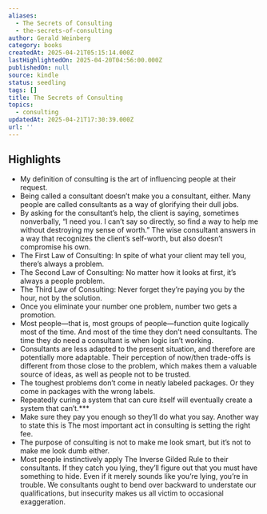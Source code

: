 ```yaml
---
aliases:
  - The Secrets of Consulting
  - the-secrets-of-consulting
author: Gerald Weinberg
category: books
createdAt: 2025-04-21T05:15:14.000Z
lastHighlightedOn: 2025-04-20T04:56:00.000Z
publishedOn: null
source: kindle
status: seedling
tags: []
title: The Secrets of Consulting
topics:
  - consulting
updatedAt: 2025-04-21T17:30:39.000Z
url: ''
---
```

## Highlights

- My definition of consulting is the art of influencing people at their request.
- Being called a consultant doesn’t make you a consultant, either. Many people are called consultants as a way of glorifying their dull jobs.
- By asking for the consultant’s help, the client is saying, sometimes nonverbally, “I need you. I can’t say so directly, so find a way to help me without destroying my sense of worth.” The wise consultant answers in a way that recognizes the client’s self-worth, but also doesn’t compromise his own.
- The First Law of Consulting: In spite of what your client may tell you, there’s always a problem.
- The Second Law of Consulting: No matter how it looks at first, it’s always a people problem.
- The Third Law of Consulting: Never forget they’re paying you by the hour, not by the solution.
- Once you eliminate your number one problem, number two gets a promotion.
- Most people—that is, most groups of people—function quite logically most of the time. And most of the time they don’t need consultants. The time they do need a consultant is when logic isn’t working.
- Consultants are less adapted to the present situation, and therefore are potentially more adaptable. Their perception of now/then trade-offs is different from those close to the problem, which makes them a valuable source of ideas, as well as people not to be trusted.
- The toughest problems don’t come in neatly labeled packages. Or they come in packages with the wrong labels.
- Repeatedly curing a system that can cure itself will eventually create a system that can’t.***
- Make sure they pay you enough so they’ll do what you say. Another way to state this is The most important act in consulting is setting the right fee.
- The purpose of consulting is not to make me look smart, but it’s not to make me look dumb either.
- Most people instinctively apply The Inverse Gilded Rule to their consultants. If they catch you lying, they’ll figure out that you must have something to hide. Even if it merely sounds like you’re lying, you’re in trouble. We consultants ought to bend over backward to understate our qualifications, but insecurity makes us all victim to occasional exaggeration.
